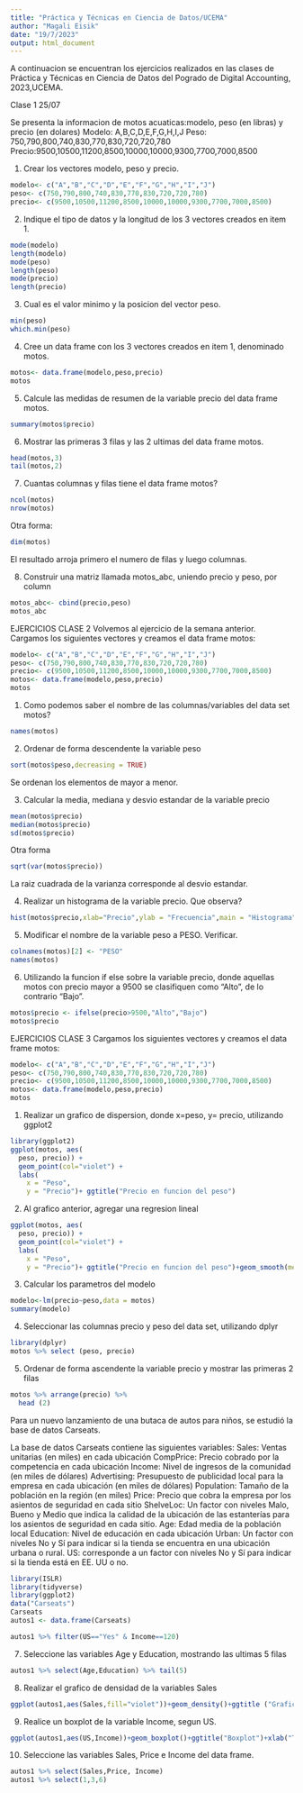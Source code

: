 ---
title: "Práctica y Técnicas en Ciencia de Datos/UCEMA"
author: "Magali Eisik"
date: "19/7/2023"
output: html_document
---

A continuacion se encuentran los ejercicios realizados en las clases de Práctica y Técnicas en Ciencia de Datos del Pogrado de Digital Accounting, 2023,UCEMA.

Clase 1 25/07

Se presenta la informacion de motos acuaticas:modelo, peso (en libras) y precio (en dolares)
Modelo: A,B,C,D,E,F,G,H,I,J
Peso: 750,790,800,740,830,770,830,720,720,780
Precio:9500,10500,11200,8500,10000,10000,9300,7700,7000,8500

1)  Crear los vectores modelo, peso y precio.

```{r}
modelo<- c("A","B","C","D","E","F","G","H","I","J")
peso<- c(750,790,800,740,830,770,830,720,720,780)
precio<- c(9500,10500,11200,8500,10000,10000,9300,7700,7000,8500)
```

2) Indique el tipo de datos y la longitud de los 3 vectores creados en item 1.

```{r}
mode(modelo)
length(modelo)
mode(peso)
length(peso)
mode(precio)
length(precio)
```

3) Cual es el valor minimo y la posicion del vector peso.

```{r}
min(peso)
which.min(peso)
```

4) Cree un data frame con los 3 vectores creados en item 1, denominado motos.

```{r}
motos<- data.frame(modelo,peso,precio)
motos
```


5) Calcule las medidas de resumen de la variable precio del data frame motos.

```{r}
summary(motos$precio)
```


6) Mostrar las primeras 3 filas y las 2 ultimas del data frame motos.

```{r}
head(motos,3)
tail(motos,2)
```


7)  Cuantas columnas y filas tiene el data frame motos?

```{r}
ncol(motos)
nrow(motos)
```
Otra forma:

```{r}
dim(motos)
```
El resultado arroja primero el numero de filas y luego columnas.

8) Construir una matriz llamada motos_abc, uniendo precio y peso, por column

```{r}
motos_abc<- cbind(precio,peso)
motos_abc
```

EJERCICIOS CLASE 2
Volvemos al ejercicio de la semana anterior. 
Cargamos los siguientes vectores y creamos el data frame motos:

```{r}
modelo<- c("A","B","C","D","E","F","G","H","I","J")
peso<- c(750,790,800,740,830,770,830,720,720,780)
precio<- c(9500,10500,11200,8500,10000,10000,9300,7700,7000,8500)
motos<- data.frame(modelo,peso,precio)
motos
```

1) Como podemos saber el nombre de las columnas/variables del data set motos?

```{r}
names(motos)
```

2) Ordenar de forma descendente la variable peso

```{r}
sort(motos$peso,decreasing = TRUE)
```

Se ordenan los elementos de mayor a menor.

3) Calcular la media, mediana y desvio estandar de la variable precio 

```{r}
mean(motos$precio)
median(motos$precio)
sd(motos$precio)
```

Otra forma

```{r}
sqrt(var(motos$precio))

```

La raiz cuadrada de la varianza corresponde al desvio estandar.

4) Realizar un histograma de la variable precio. Que observa?

```{r}
hist(motos$precio,xlab="Precio",ylab = "Frecuencia",main = "Histograma",col="violet",border="black")
```

5) Modificar el nombre de la variable peso a PESO. Verificar.

```{r}
colnames(motos)[2] <- "PESO"
names(motos)
```

6) Utilizando la funcion if else sobre la variable precio, donde aquellas motos con precio mayor a 9500 se clasifiquen como "Alto", de lo contrario "Bajo".

```{r}
motos$precio <- ifelse(precio>9500,"Alto","Bajo")
motos$precio
```

EJERCICIOS CLASE 3
Cargamos los siguientes vectores y creamos el data frame motos:


```{r}
modelo<- c("A","B","C","D","E","F","G","H","I","J")
peso<- c(750,790,800,740,830,770,830,720,720,780)
precio<- c(9500,10500,11200,8500,10000,10000,9300,7700,7000,8500)
motos<- data.frame(modelo,peso,precio)
motos 
```

1) Realizar un grafico de dispersion, donde x=peso, y= precio, utilizando ggplot2

```{r}
library(ggplot2)
ggplot(motos, aes(
  peso, precio)) +
  geom_point(col="violet") +
  labs(
    x = "Peso",
    y = "Precio")+ ggtitle("Precio en funcion del peso")

```

2) Al grafico anterior, agregar una regresion lineal

```{r}
ggplot(motos, aes(
  peso, precio)) +
  geom_point(col="violet") +
  labs(
    x = "Peso",
    y = "Precio")+ ggtitle("Precio en funcion del peso")+geom_smooth(method = "lm")
```

3) Calcular los parametros del modelo

```{r}

modelo<-lm(precio~peso,data = motos)
summary(modelo)

```

4) Seleccionar las columnas precio y peso del data set, utilizando dplyr

```{r}
library(dplyr)
motos %>% select (peso, precio)
```
5) Ordenar de forma ascendente la variable precio y mostrar las primeras 2 filas

```{r}
motos %>% arrange(precio) %>%
  head (2)
```

Para un nuevo lanzamiento de una butaca de autos para niños, se estudió la base de datos Carseats.

La base de datos Carseats contiene las siguientes variables:
Sales: Ventas unitarias (en miles) en cada ubicación
CompPrice: Precio cobrado por la competencia en cada ubicación
Income: Nivel de ingresos de la comunidad (en miles de dólares)
Advertising: Presupuesto de publicidad local para la empresa en cada ubicación (en miles de dólares)
Population: Tamaño de la población en la región (en miles)
Price: Precio que cobra la empresa por los asientos de seguridad en cada sitio
ShelveLoc: Un factor con niveles Malo, Bueno y Medio que indica la calidad de la ubicación de las estanterías para los asientos de seguridad en cada sitio.
Age: Edad media de la población local
Education: Nivel de educación en cada ubicación
Urban: Un factor con niveles No y Sí para indicar si la tienda se encuentra en una ubicación urbana o rural.
US: corresponde a un factor con niveles No y Sí para indicar si la tienda está en EE. UU o no.

```{r}
library(ISLR)
library(tidyverse)
library(ggplot2)
data("Carseats")
Carseats
autos1 <- data.frame(Carseats)
```

```{r}
autos1 %>% filter(US=="Yes" & Income==120)
```

7) Seleccione las variables Age y Education, mostrando las ultimas 5 filas

```{r}
autos1 %>% select(Age,Education) %>% tail(5)
```

8) Realizar el grafico de densidad de la variables Sales

```{r}
ggplot(autos1,aes(Sales,fill="violet"))+geom_density()+ggtitle ("Grafico de densidad")
```

9) Realice un boxplot de la variable Income, segun US.

```{r}
ggplot(autos1,aes(US,Income))+geom_boxplot()+ggtitle("Boxplot")+xlab("Tienda en US")+ylab("Ingreso")
```

10) Seleccione las variables Sales, Price e Income del data frame.

```{r}
autos1 %>% select(Sales,Price, Income)
autos1 %>% select(1,3,6)
```

